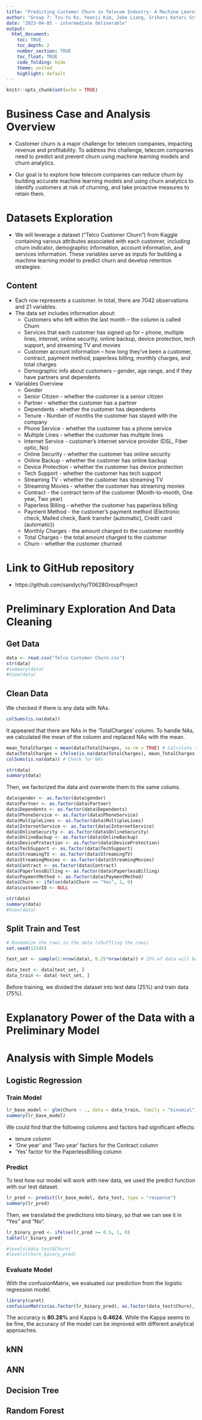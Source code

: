 ```yaml
---
title: "Predicting Customer Churn in Telecom Industry: A Machine Learning Approach"
author: "Group 7: Tzu-Yu Ko, Yeonji Kim, Jake Liang, Srihari Katari Srinivasula, Sandy Yen"
date: "2023-04-05 - intermediate deliverable"
output: 
  html_document:
    toc: TRUE
    toc_depth: 2 
    number_section: TRUE
    toc_float: TRUE
    code_folding: hide
    theme: united
    highlight: default
---
```


```r
knitr::opts_chunk$set(echo = TRUE)
```

# Business Case and Analysis Overview
- Customer churn is a major challenge for telecom companies, impacting revenue and profitability. To address this challenge, telecom companies need to predict and prevent churn using machine learning models and churn analytics.

- Our goal is to explore how telecom companies can reduce churn by building accurate machine learning models and using churn analytics to identify customers at risk of churning, and take proactive measures to retain them.

# Datasets Exploration
- We will leverage a dataset ("Telco Customer Churn") from Kaggle containing various attributes associated with each customer, including churn indicator, demographic information, account information, and services information. These variables serve as inputs for building a machine learning model to predict churn and develop retention strategies.

## Content
- Each row represents a customer. In total, there are 7042 observations and 21 variables. 
- The data set includes information about:
    + Customers who left within the last month – the column is called Churn
    + Services that each customer has signed up for – phone, multiple lines, internet, online security, online
    backup, device protection, tech support, and streaming TV and movies
    + Customer account information – how long they’ve been a customer, contract, payment method, paperless
    billing, monthly charges, and total charges
    + Demographic info about customers – gender, age range, and if they have partners and dependents

- Variables Overview
  + Gender
  + Senior Citizen - whether the customer is a senior citizen
  + Partner - whether the customer has a partner
  + Dependents - whether the customer has dependents
  + Tenure - Number of months the customer has stayed with the company
  + Phone Service - whether the customer has a phone service
  + Multiple Lines - whether the customer has multiple lines
  + Internet Service - customer’s internet service provider (DSL, Fiber optic, No)
  + Online Security - whether the customer has online security
  + Online Backup - whether the customer has online backup
  + Device Protection - whether the customer has device protection
  + Tech Support - whether the customer has tech support
  + Streaming TV - whether the customer has streaming TV
  + Streaming Movies - whether the customer has streaming movies
  + Contract - the contract term of the customer (Month-to-month, One year, Two year)
  + Paperless Billing - whether the customer has paperless billing
  + Payment Method - the customer’s payment method (Electronic check, Mailed check, Bank transfer (automatic), Credit
  card (automatic))
  + Monthly Charges - the amount charged to the customer monthly
  + Total Charges - the total amount charged to the customer
  + Churn - whether the customer churned


# Link to GitHub repository
- https://github.com/sandychy/T0628GroupProject


# Preliminary Exploration And Data Cleaning 
## Get Data
```r
data <- read.csv("Telco Customer Churn.csv")
str(data)
#summary(data)
#View(data)
```

## Clean Data

We checked if there is any data with NAs.
```r
colSums(is.na(data))
```

It appeared that there are NAs in the 'TotalCharges' column. To handle NAs, we calculated the mean of the column and replaced NAs with the mean.
```r
mean_TotalCharges = mean(data$TotalCharges, na.rm = TRUE) # Calculate the mean
data$TotalCharges = ifelse(is.na(data$TotalCharges), mean_TotalCharges, data$TotalCharges) # If NA, replace it with the mean.
colSums(is.na(data)) # Check for NAs

str(data)
summary(data)
```

Then, we factorized the data and overwrote them to the same colums.
```r
data$gender <- as.factor(data$gender)
data$Partner <- as.factor(data$Partner)
data$Dependents <- as.factor(data$Dependents)
data$PhoneService <- as.factor(data$PhoneService)
data$MultipleLines <- as.factor(data$MultipleLines)
data$InternetService <- as.factor(data$InternetService)
data$OnlineSecurity <- as.factor(data$OnlineSecurity)
data$OnlineBackup <- as.factor(data$OnlineBackup)
data$DeviceProtection <- as.factor(data$DeviceProtection)
data$TechSupport <- as.factor(data$TechSupport)
data$StreamingTV <- as.factor(data$StreamingTV)
data$StreamingMovies <- as.factor(data$StreamingMovies)
data$Contract <- as.factor(data$Contract)
data$PaperlessBilling <- as.factor(data$PaperlessBilling)
data$PaymentMethod <- as.factor(data$PaymentMethod)
data$Churn <- ifelse(data$Churn == "Yes", 1, 0)
data$customerID <- NULL
```

```r
str(data)
summary(data)
#View(data)
```
## Split Train and Test
```r
# Randomize the rows in the data (shuffling the rows)
set.seed(12345)

test_set <- sample(1:nrow(data), 0.25*nrow(data)) # 25% of data will be used for testing, 75% will be used for training.

data_test <- data[test_set, ]
data_train <- data[-test_set, ]
```
Before training, we divided the dataset into test data (25%) and train data (75%).


# Explanatory Power of the Data with a Preliminary Model



# Analysis with Simple Models

## Logistic Regression

### Train Model
```r
lr_base_model <- glm(Churn ~ ., data = data_train, family = "binomial")
summary(lr_base_model)
```

We could find that the following columns and factors had significant effects: 

- tenure column
- 'One year' and 'Two year' factors for the Contract column
- 'Yes' factor for the PaperlessBilling column

### Predict
To test how our model will work with new data, we used the predict function with our test dataset.
```r
lr_pred <- predict(lr_base_model, data_test, type = "response")
summary(lr_pred)
```

Then, we translated the predictions into binary, so that we can see it in "Yes" and "No".
```r
lr_binary_pred <- ifelse(lr_pred >= 0.5, 1, 0)
table(lr_binary_pred)
```

```r
#levels(data_test$Churn)
#levels(churn_binary_pred)

```

### Evaluate Model

With the confusionMatrix, we evaluated our prediction from the logistic regression model.
```r
library(caret)
confusionMatrix(as.factor(lr_binary_pred), as.factor(data_test$Churn), positive = "1")
```
The accuracy is **80.28%** and Kappa is **0.4624**. While the Kappa seems to be fine, the accuracy of the model can be improved with different analytical approaches.


## kNN


## ANN


## Decision Tree


## Random Forest



